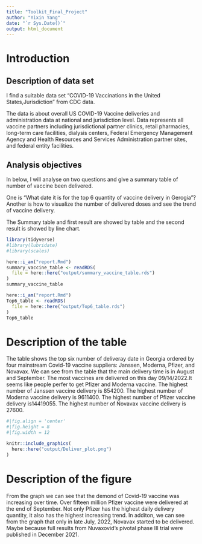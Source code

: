 ```yaml
---
title: "Toolkit_Final_Project"
author: "Yixin Yang"
date: "`r Sys.Date()`"
output: html_document
---
```

# Introduction

## Description of data set
I find a suitable data set "COVID-19 Vaccinations in the United States,Jurisdiction" from CDC data. 

The data is about overall US COVID-19 Vaccine deliveries and administration data at national and jurisdiction level. Data represents all vaccine partners including jurisdictional partner clinics, retail pharmacies, long-term care facilities, dialysis centers, Federal Emergency Management Agency and Health Resources and Services Administration partner sites, and federal entity facilities. 

##  Analysis objectives
In below, I will analyse on two questions and give a summary table of number of vaccine been delivered.

One is "What date it is for the top 6 quantity of vaccine delivery in Gerogia"? 
Another is how to visualize the number of delivered doses and see the trend of vaccine delivery. 

The Summary table and first result are showed by table and the second result is showed by line chart.

```r
library(tidyverse)
#library(lubridate)
#library(scales)
```

```r
here::i_am("report.Rmd")
summary_vaccine_table <- readRDS(
  file = here::here("output/summary_vaccine_table.rds")
)
summary_vaccine_table

```

```r
here::i_am("report.Rmd")
Top6_table <- readRDS(
  file = here::here("output/Top6_table.rds")
)
Top6_table

```

# Description of the table
The table shows the top six number of deliveray date in Georgia ordered by four mainstream Covid-19 vaccine suppliers: Janssen, Moderna, Pfizer, and	Novavax. We can see from the table that the main delivery time is in August and September. The most vaccines are delivered on this day 09/14/2022.It seems like people perfer to get Pfizer and Moderna vaccine.
The highest number of Janssen vaccine delivery is 854200. 
The highest number of Moderna vaccine delivery is 9611400.
The highest number of Pfizer vaccine delivery is14419055.
The highest number of Novavax vaccine delivery is 27600.


```r

#|fig.align = 'center'
#|fig.height = 8
#|fig.width = 12

knitr::include_graphics(
  here::here("output/Deliver_plot.png")
)

```

# Description of the figure
From the graph we can see that the demond of Covid-19 vaccine was increasing over time. Over fifteen million Pfizer vaccine were delivered at the end of September. Not only Pfizer has the highest daily delivery quantity, it also has the highest increasing trend. 
In additon, we can see from the graph that only in late July, 2022, Novavax started to be delivered. Maybe because full results from Nuvaxovid's pivotal phase III trial were published in December 2021.


